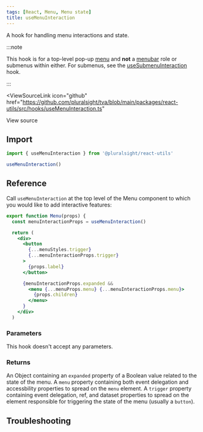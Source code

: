 ```yaml
---
tags: [React, Menu, Menu state]
title: useMenuInteraction
---
```



<p className="size-xxl">A hook for handling menu interactions and state.</p>

:::note

This hook is for a top-level pop-up [menu](https://developer.mozilla.org/en-US/docs/Web/Accessibility/ARIA/Roles/menu_role) and **not** a [menubar](https://developer.mozilla.org/en-US/docs/Web/Accessibility/ARIA/Roles/menubar_role) role or submenus within either.
For submenus, see the [useSubmenuInteraction](./useSubmenuInteraction.mdx) hook.

:::

<ViewSourceLink
  icon="github"
  href="https://github.com/pluralsight/tva/blob/main/packages/react-utils/src/hooks/useMenuInteraction.ts"
>
  View source
</ViewSourceLink>

## Import

```javascript
import { useMenuInteraction } from '@pluralsight/react-utils'
```

```typescript
useMenuInteraction()
```

## Reference

Call `useMenuInteraction` at the top level of the Menu component to which you would like to add interactive features:

```jsx showLineNumbers {2,8,11-12}
export function Menu(props) {
  const menuInteractionProps = useMenuInteraction()

  return (
    <div>
      <button
        {...menuStyles.trigger}
        {...menuInteractionProps.trigger}
      >
        {props.label}
      </button>

      {menuInteractionProps.expanded &&
        <menu {...menuProps.menu} {...menuInteractionProps.menu}>
          {props.children}
        </menu>
      }
    </div>
  )
```

### Parameters

This hook doesn't accept any parameters.

### Returns

An Object containing an `expanded` property of a Boolean value related to the state of the menu. A `menu` property containing both event delegation and accessbility properties to spread on the `menu` element. A `trigger` property containing event delegation, ref, and dataset properties to spread on the element responsible for triggering the state of the menu (usually a `button`).

## Troubleshooting
